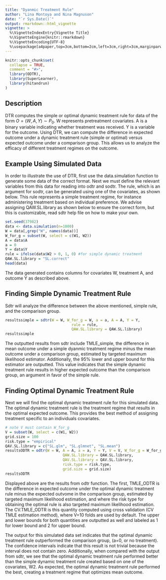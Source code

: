 ```yaml
---
title: "Dyanmic Treatment Rule"
author: "Lina Montoya and Nina Magnuson"
date: "`r Sys.Date()`"
output: rmarkdown::html_vignette
vignette: >
  %\VignetteIndexEntry{Vignette Title}
  %\VignetteEngine{knitr::rmarkdown}
  %\VignetteEncoding{UTF-8}
  %\usepackage[a4paper,top=3cm,bottom=2cm,left=3cm,right=3cm,marginparwidth=1.75cm]{geometry}
---
```


```r
knitr::opts_chunk$set(
  collapse = TRUE,
  comment = "#>",
  library(ODTR), 
  library(SuperLearner),
  library(hitandrun)
)
```

## Description
DTR computes the simple or optimal dynamic treatment rule for data of the form $O = (W, A, Y) \sim P_0$. W represents pretreatment covariates. A is a binary variable indicating whether treatment was received. Y is a variable for the outcome. Using DTR, we can compute the difference in expected outcome under a dynamic treatment rule (simple or optimal) versus expected outcome under a comparison group. This allows us to analyze the efficacy of different treatment regimes on the outcome. 


## Example Using Simulated Data

In order to illustrate the use of DTR, first use the data.simulation function to generate some data of the correct format. Next we must define the relevant variables from this data for reading into odtr and sodtr. The rule, which is an argument for sodtr, can be generated using one of the covariates, as shown below. This rule represents a simple treatment regime, for instance administering treatment based on individual preference. We advise assigning QAW.SL.library as shown below to ensure the correct form, but this is customizable, read sdtr help file on how to make your own.

```r
set.seed(37982)
data <- data.simulation(n=1000)
W = data[,grep("W", names(data))]
W_for_g = subset(W, select = c(W1, W2))
A = data$A
a = 0
Y = data$Y
rule = ifelse(data$W2 > 0, 1, 0) #for simple dynamic treatment 
QAW.SL.library = "SL.correct"
head(data)
```
The data generated contains columns for covariates W, treatment A, and outcome Y as described above. 

## Finding Simple Dynamic Treatment Rule

Sdtr will analyze the difference between the above mentioned, simple rule, and the comparison group.

```r
resultssimple = sdtr(W = W, W_for_g = W, a = a, A = A, Y = Y, 
                              rule = rule, 
                              QAW.SL.library = QAW.SL.library)
resultssimple
```
The outputted results from sdtr include TMLE_simple, the difference in mean outcome under a simple dyanmic treatment regime minus the mean outcome under a comparison group, estimated by targeted maximum likelihood estimator. Additionally, the 95% lower and upper bound for this estimator are outputted. This value indicates that the simple dynamic treatment rule results in higher expected outcome than the comparison group, an argument in favor of the simple rule. 

## Finding Optimal Dynamic Treatment Rule

Next we will find the optimal dynamic treatment rule for this simulated data. The optimal dynamic treatment rule is the treatment regime that results in the optimal expected outcome. This provides the best method of assigning treatment specific to an individuals covariates. 

```r
# note V must contain W_for_g
V = subset(W, select = c(W1, W2))
grid.size = 100
risk.type = "empirical"
QAV.SL.library = c("SL.glm", "SL.glmnet", "SL.mean")
resultsODTR = odtr(W = W, A = A, a = a, Y = Y, V = V, W_for_g = W_for_g,
                          QAW.SL.library = QAW.SL.library, 
                          QAV.SL.library = QAV.SL.library,
                          risk.type = risk.type,
                          grid.size = grid.size)
resultsODTR
```
Displayed above are the results from odtr function. The first, TMLE_ODTR is the difference in expected outcome under the optimal dynamic treatment rule minus the expected outvome in the comparison group, estimated by targeted maximum likelihood estimation, and where the risk type for obtaining the optimal rule is also targeted maximum likelihood estimation. The CV.TMLE_ODTR is this quantity computed using cross validation (CV TMLE estimation method), where V=10 folds are used by default. The upper and lower bounds for both quantities are outputted as well and labeled as 1 for lower bound and 2 for upper bound. 

The output for this simulated data set indicates that the optimal dynamic treatment rule outperformed the comparison group, (a=0, or no treatment). The confidence intervals indicate that this result is not trivial because the interval does not contain zero. Additionally, when compared with the output from sdtr, we see that the optimal dynamic treatment rule performed better than the simple dynamic treatment rule created based on one of the covariates, W2. As expected, the optimal dynamic treatment rule performed the best, creating a treatment regime that optimizes mean outcome. 
